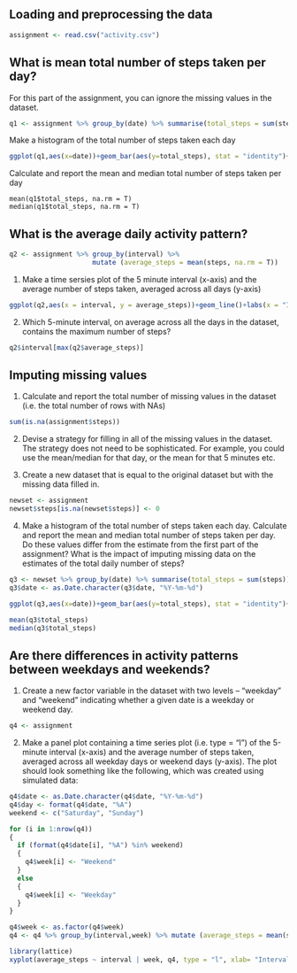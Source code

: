 
## Loading and preprocessing the data

```{r}
assignment <- read.csv("activity.csv")
```

## What is mean total number of steps taken per day?
For this part of the assignment, you can ignore the missing values in the dataset.

```{r}
q1 <- assignment %>% group_by(date) %>% summarise(total_steps = sum(steps))
```

Make a histogram of the total number of steps taken each day

```{r echo = T}
ggplot(q1,aes(x=date))+geom_bar(aes(y=total_steps), stat = "identity")+labs(x = "Date", y="Total Steps")
```

Calculate and report the mean and median total number of steps taken per day
```{recho = T}
mean(q1$total_steps, na.rm = T)
median(q1$total_steps, na.rm = T)
```

## What is the average daily activity pattern?
```{r echo = F}
q2 <- assignment %>% group_by(interval) %>% 
                     mutate (average_steps = mean(steps, na.rm = T))
```
1. Make a time sersies plot of the 5 minute interval (x-axis) and the average number of steps taken, averaged across all days (y-axis)

```{r echo = T}
ggplot(q2,aes(x = interval, y = average_steps))+geom_line()+labs(x = "Interval", y="Average Steps")
```
2. Which 5-minute interval, on average across all the days in the dataset, contains the maximum number of steps?

```{r echo = T}
q2$interval[max(q2$average_steps)]
```
## Imputing missing values
1. Calculate and report the total number of missing values in the dataset (i.e. the total number of rows with NAs)
```{r echo = T}
sum(is.na(assignment$steps))
```
2. Devise a strategy for filling in all of the missing values in the dataset. The strategy does not need to be sophisticated. For example, you could use the mean/median for that day, or the mean for that 5 minutes etc.

3. Create a new dataset that is equal to the original dataset but with the missing data filled in.

```{r echo = F}
newset <- assignment
newset$steps[is.na(newset$steps)] <- 0
```
4. Make a histogram of the total number of steps taken each day. Calculate and report the mean and median total number of steps taken per day. Do these values differ from the estimate from the first part of the assignment? What is the impact of imputing missing data on the estimates of the total daily number of steps?

```{r echo = T}
q3 <- newset %>% group_by(date) %>% summarise(total_steps = sum(steps))
q3$date <- as.Date.character(q3$date, "%Y-%m-%d")

ggplot(q3,aes(x=date))+geom_bar(aes(y=total_steps), stat = "identity")+labs(x = "Date", y="Total Steps")

mean(q3$total_steps)
median(q3$total_steps)
```

## Are there differences in activity patterns between weekdays and weekends?
1. Create a new factor variable in the dataset with two levels -- "weekday" and "weekend" indicating whether a given date is a weekday or weekend day.

```{r echo = F}
q4 <- assignment
```
2. Make a panel plot containing a time series plot (i.e. type = "l") of the 5-minute interval (x-axis) and the average number of steps taken, averaged across all weekday days or weekend days (y-axis). The plot should look something like the following, which was created using simulated data:

```{r echo = T}
q4$date <- as.Date.character(q4$date, "%Y-%m-%d")
q4$day <- format(q4$date, "%A")
weekend <- c("Saturday", "Sunday")

for (i in 1:nrow(q4))
{
  if (format(q4$date[i], "%A") %in% weekend)
  {
    q4$week[i] <- "Weekend"
  }
  else
  {
    q4$week[i] <- "Weekday"
  }
}

q4$week <- as.factor(q4$week)
q4 <- q4 %>% group_by(interval,week) %>% mutate (average_steps = mean(steps , na.rm = T))

library(lattice)
xyplot(average_steps ~ interval | week, q4, type = "l", xlab= "Interval", ylab="Average Steps", layout = c(1,2))
```
